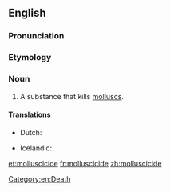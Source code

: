 ==English==

===Pronunciation===
{{IPA|/mɵˈlʌskəsaɪd/}}

===Etymology===
{{suffix|mollusc|cide}}

===Noun===
{{en-noun}}

# A substance that kills [[mollusc]]s.

====Translations====
{{trans-top|substance that kills molluscs}}
* Dutch: {{t+|nl|slakkenbestrijdingsmiddel}}
{{trans-mid}}
* Icelandic: {{t|is|lindýraeitur|n}}
{{trans-bottom}}

[[Category:en:Death]]

[[et:molluscicide]]
[[fr:molluscicide]]
[[zh:molluscicide]]